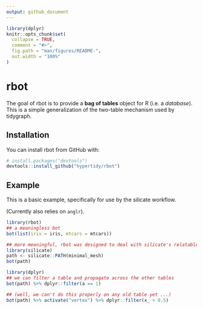 ```yaml
---
output: github_document
---
```


<!-- README.md is generated from README.Rmd. Please edit that file -->

```r
library(dplyr)
knitr::opts_chunk$set(
  collapse = TRUE,
  comment = "#>",
  fig.path = "man/figures/README-",
  out.width = "100%"
)
```
# rbot

The goal of rbot is to provide a **bag of tables** object for R (i.e. a *database*). This is a simple generalization
of the two-table mechanism used by tidygraph. 

## Installation

You can install rbot from GitHub with:

```r
# install.packages("devtools")
devtools::install_github("hypertidy/rbot")
```

## Example

This is a basic example, specifically for use by the silicate workflow. 

(Currently also relies on `anglr`). 

```r
library(rbot)
## a meaningless bot
bot(list(iris = iris, mtcars = mtcars))

## more meaningful, rbot was designed to deal with silicate's relatable tables
library(silicate)
path <- silicate::PATH(minimal_mesh)
bot(path)

library(dplyr)
## we can filter a table and propagate across the other tables
bot(path) %>% dplyr::filter(a == 1)

## (well, we can't do this properly on any old table yet ...)
bot(path) %>% activate("vertex") %>% dplyr::filter(x_ > 0.5)

```
